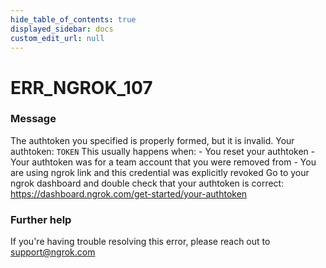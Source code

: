 ```yaml
---
hide_table_of_contents: true
displayed_sidebar: docs
custom_edit_url: null
---
```



# ERR_NGROK_107

### Message

The authtoken you specified is properly formed, but it is invalid.
Your authtoken: `TOKEN`
This usually happens when: - You reset your authtoken - Your authtoken was for a team account that you were removed from - You are using ngrok link and this credential was explicitly revoked
Go to your ngrok dashboard and double check that your authtoken is correct:
https://dashboard.ngrok.com/get-started/your-authtoken

### Further help

If you're having trouble resolving this error, please reach out to [support@ngrok.com](mailto:support@ngrok.com?subject=Help%20with%20ERR_NGROK_107)

<ErrorDetails error="err_ngrok_107" />

